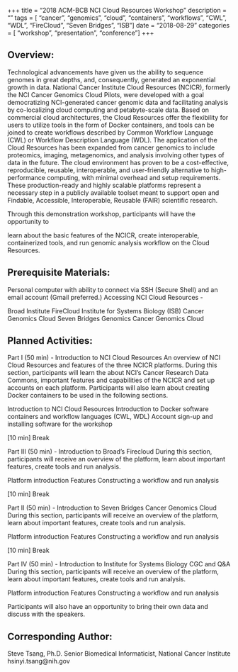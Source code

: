 +++
title = "2018 ACM-BCB NCI Cloud Resources Workshop"
description = ""
tags = [
    "cancer",
    "genomics",
    "cloud",
    "containers",
    "workflows",
    "CWL", 
    "WDL",
    "FireCloud",
    "Seven Bridges",
    "ISB"
]
date = "2018-08-29"
categories = [
    "workshop",
    "presentation",
    "conference"
]
+++

## Overview:

Technological advancements have given us the ability to sequence genomes in great depths, and, consequently, generated an exponential growth in data. National Cancer Institute Cloud Resources (NCICR), formerly the NCI Cancer Genomics Cloud Pilots, were developed with a goal democratizing NCI-generated cancer genomic data and facilitating analysis by co-localizing cloud computing and petabyte-scale data.  Based on commercial cloud architectures, the Cloud Resources offer the flexibility for users to utilize tools in the form of Docker containers, and tools can be joined to create workflows described by Common Workflow Language (CWL) or Workflow Description Language (WDL).  The application of the Cloud Resources has been expanded from cancer genomics to include proteomics, imaging, metagenomics, and analysis involving other types of data in the future.  The cloud environment has proven to be a cost-effective, reproducible, reusable, interoperable, and user-friendly alternative to high-performance computing, with minimal overhead and setup requirements.  These production-ready and highly scalable platforms represent a necessary step in a publicly available toolset meant to support open and Findable, Accessible, Interoperable, Reusable (FAIR) scientific research.  

Through this demonstration workshop, participants will have the opportunity to 

learn about the basic features of the NCICR, 
create interoperable, containerized tools, and 
run genomic analysis workflow on the Cloud Resources.

## Prerequisite Materials:

Personal computer with ability to connect via SSH (Secure Shell) and an email account (Gmail preferred.)
Accessing NCI Cloud Resources -

Broad Institute FireCloud
Institute for Systems Biology (ISB) Cancer Genomics Cloud
Seven Bridges Genomics Cancer Genomics Cloud

## Planned Activities:

Part I (50 min) - Introduction to NCI Cloud Resources
An overview of NCI Cloud Resources and features of the three NCICR platforms.  During 
this section, participants will learn the about NCI’s Cancer Research Data Commons, important 
features and capabilities of the NCICR and set up accounts on each platform.  Participants will 
also learn about creating Docker containers to be used in the following sections.

Introduction to NCI Cloud Resources
Introduction to Docker software containers and workflow languages (CWL, WDL)
Account sign-up and installing software for the workshop

[10 min] Break 

Part III (50 min) - Introduction to Broad’s Firecloud
During this section, participants will receive an overview of the platform, learn about important features, create tools and run analysis.

Platform introduction
Features
Constructing a workflow and run analysis


[10 min] Break

Part II (50 min) - Introduction to Seven Bridges Cancer Genomics Cloud
During this section, participants will receive an overview of the platform, learn about important 
features, create tools and run analysis.

Platform introduction
Features
Constructing a workflow and run analysis


[10 min] Break

Part IV (50 min) - Introduction to Institute for Systems Biology CGC and Q&A
During this section, participants will receive an overview of the platform, learn about important features, create tools and run analysis.  

Platform introduction
Features
Constructing a workflow and run analysis

Participants will also have an opportunity to bring their own data and discuss with the speakers.

## Corresponding Author: 

Steve Tsang, Ph.D.
Senior Biomedical Informaticist, National Cancer Institute
hsinyi.tsang@nih.gov

